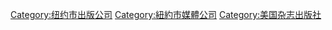 [[Category:纽约市出版公司|Category:纽约市出版公司]]
[[Category:紐約市媒體公司|Category:紐約市媒體公司]]
[[Category:美国杂志出版社|Category:美国杂志出版社]]